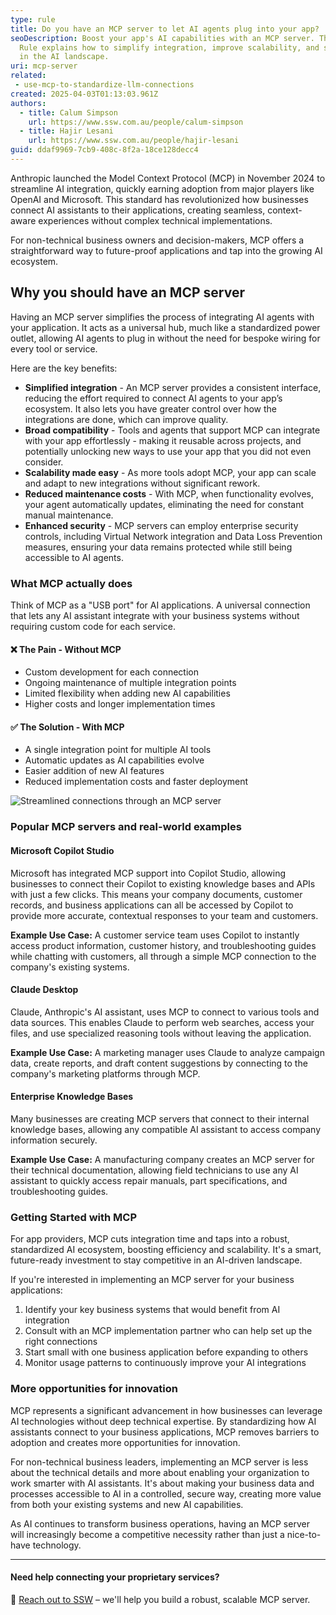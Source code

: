 ```yaml
---
type: rule
title: Do you have an MCP server to let AI agents plug into your app?
seoDescription: Boost your app's AI capabilities with an MCP server. This SSW
  Rule explains how to simplify integration, improve scalability, and stay ahead
  in the AI landscape.
uri: mcp-server
related:
 - use-mcp-to-standardize-llm-connections
created: 2025-04-03T01:13:03.961Z
authors:
  - title: Calum Simpson
    url: https://www.ssw.com.au/people/calum-simpson
  - title: Hajir Lesani
    url: https://www.ssw.com.au/people/hajir-lesani
guid: ddaf9969-7cb9-408c-8f2a-18ce128decc4
---
```

Anthropic launched the Model Context Protocol (MCP) in November 2024 to streamline AI integration, quickly earning adoption from major players like OpenAI and Microsoft. This standard has revolutionized how businesses connect AI assistants to their applications, creating seamless, context-aware experiences without complex technical implementations.

For non-technical business owners and decision-makers, MCP offers a straightforward way to future-proof applications and tap into the growing AI ecosystem.
## Why you should have an MCP server

Having an MCP server simplifies the process of integrating AI agents with your application. It acts as a universal hub, much like a standardized power outlet, allowing AI agents to plug in without the need for bespoke wiring for every tool or service.

Here are the key benefits:

* **Simplified integration** - An MCP server provides a consistent interface, reducing the effort required to connect AI agents to your app’s ecosystem. It also lets you have greater control over how the integrations are done, which can improve quality.
* **Broad compatibility** - Tools and agents that support MCP can integrate with your app effortlessly - making it reusable across projects, and potentially unlocking new ways to use your app that you did not even consider.
* **Scalability made easy** - As more tools adopt MCP, your app can scale and adapt to new integrations without significant rework.
* **Reduced maintenance costs** - With MCP, when functionality evolves, your agent automatically updates, eliminating the need for constant manual maintenance.
* **Enhanced security** - MCP servers can employ enterprise security controls, including Virtual Network integration and Data Loss Prevention measures, ensuring your data remains protected while still being accessible to AI agents.

### What MCP actually does

Think of MCP as a "USB port" for AI applications. A universal connection that lets any AI assistant integrate with your business systems without requiring custom code for each service.

#### ❌ The Pain - Without MCP

* Custom development for each connection
* Ongoing maintenance of multiple integration points
* Limited flexibility when adding new AI capabilities
* Higher costs and longer implementation times

#### ✅ The Solution - With MCP

* A single integration point for multiple AI tools
* Automatic updates as AI capabilities evolve
* Easier addition of new AI features
* Reduced implementation costs and faster deployment

![Streamlined connections through an MCP server](with-mcp.png "Streamlined connections through an MCP server")

### Popular MCP servers and real-world examples

#### Microsoft Copilot Studio

Microsoft has integrated MCP support into Copilot Studio, allowing businesses to connect their Copilot to existing knowledge bases and APIs with just a few clicks. This means your company documents, customer records, and business applications can all be accessed by Copilot to provide more accurate, contextual responses to your team and customers.

**Example Use Case:** A customer service team uses Copilot to instantly access product information, customer history, and troubleshooting guides while chatting with customers, all through a simple MCP connection to the company's existing systems.

#### Claude Desktop

Claude, Anthropic's AI assistant, uses MCP to connect to various tools and data sources. This enables Claude to perform web searches, access your files, and use specialized reasoning tools without leaving the application.

**Example Use Case:** A marketing manager uses Claude to analyze campaign data, create reports, and draft content suggestions by connecting to the company's marketing platforms through MCP.

#### Enterprise Knowledge Bases

Many businesses are creating MCP servers that connect to their internal knowledge bases, allowing any compatible AI assistant to access company information securely.

**Example Use Case:** A manufacturing company creates an MCP server for their technical documentation, allowing field technicians to use any AI assistant to quickly access repair manuals, part specifications, and troubleshooting guides.

### Getting Started with MCP

For app providers, MCP cuts integration time and taps into a robust, standardized AI ecosystem, boosting efficiency and scalability. It's a smart, future-ready investment to stay competitive in an AI-driven landscape.

If you're interested in implementing an MCP server for your business applications:

1. Identify your key business systems that would benefit from AI integration
2. Consult with an MCP implementation partner who can help set up the right connections
3. Start small with one business application before expanding to others
4. Monitor usage patterns to continuously improve your AI integrations

### More opportunities for innovation

MCP represents a significant advancement in how businesses can leverage AI technologies without deep technical expertise. By standardizing how AI assistants connect to your business applications, MCP removes barriers to adoption and creates more opportunities for innovation.

For non-technical business leaders, implementing an MCP server is less about the technical details and more about enabling your organization to work smarter with AI assistants. It's about making your business data and processes accessible to AI in a controlled, secure way, creating more value from both your existing systems and new AI capabilities.

As AI continues to transform business operations, having an MCP server will increasingly become a competitive necessity rather than just a nice-to-have technology.

---

#### Need help connecting your proprietary services?

📩 [Reach out to SSW](https://www.ssw.com.au/consulting/artificial-intelligence) – we'll help you build a robust, scalable MCP server.